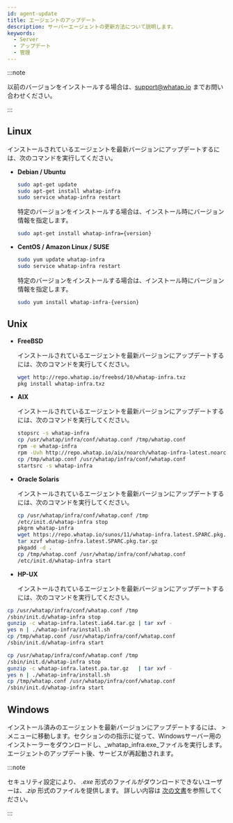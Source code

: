 ```yaml
---
id: agent-update
title: エージェントのアップデート
description: サーバーエージェントの更新方法について説明します。
keywords:
  - Server
  - アップデート
  - 管理
---
```



:::note

以前のバージョンをインストールする場合は、support@whatap.io までお問い合わせください。

:::

## Linux

インストールされているエージェントを最新バージョンにアップデートするには、次のコマンドを実行してください。

- **Debian / Ubuntu**

  ```bash title=SH
  sudo apt-get update
  sudo apt-get install whatap-infra
  sudo service whatap-infra restart
  ```

  特定のバージョンをインストールする場合は、インストール時にバージョン情報を指定します。

  ```bash
  sudo apt-get install whatap-infra={version}
  ```

- **CentOS / Amazon Linux / SUSE**

  ```bash title=SH
  sudo yum update whatap-infra
  sudo service whatap-infra restart
  ```

  特定のバージョンをインストールする場合は、インストール時にバージョン情報を指定します。

  ```bash
  sudo yum install whatap-infra-{version}
  ```

## Unix

- **FreeBSD**

  インストールされているエージェントを最新バージョンにアップデートするには、次のコマンドを実行してください。

  ```bash title=SH
  wget http://repo.whatap.io/freebsd/10/whatap-infra.txz
  pkg install whatap-infra.txz
  ```

- **AIX** 

  インストールされているエージェントを最新バージョンにアップデートするには、次のコマンドを実行してください。 

  ```bash
  stopsrc -s whatap-infra
  cp /usr/whatap/infra/conf/whatap.conf /tmp/whatap.conf
  rpm -e whatap-infra
  rpm -Uvh http://repo.whatap.io/aix/noarch/whatap-infra-latest.noarch.rpm
  cp /tmp/whatap.conf /usr/whatap/infra/conf/whatap.conf
  startsrc -s whatap-infra
  ```

- **Oracle Solaris** 

  インストールされているエージェントを最新バージョンにアップデートするには、次のコマンドを実行してください。 

  ```bash
  cp /usr/whatap/infra/conf/whatap.conf /tmp
  /etc/init.d/whatap-infra stop
  pkgrm whatap-infra
  wget https://repo.whatap.io/sunos/11/whatap-infra.latest.SPARC.pkg.tar.gz
  tar xzvf whatap-infra.latest.SPARC.pkg.tar.gz
  pkgadd -d .
  cp /tmp/whatap.conf /usr/whatap/infra/conf/whatap.conf
  /etc/init.d/whatap-infra start
  ```

- **HP-UX** 

  インストールされているエージェントを最新バージョンにアップデートするには、次のコマンドを実行してください。 

<Tabs>
<TabItem value="ia64" label="IA64" default>

  ```bash title='IA64'
  cp /usr/whatap/infra/conf/whatap.conf /tmp
  /sbin/init.d/whatap-infra stop
  gunzip -c whatap-infra.latest.ia64.tar.gz | tar xvf -
  yes n | ./whatap-infra/install.sh
  cp /tmp/whatap.conf /usr/whatap/infra/conf/whatap.conf
  /sbin/init.d/whatap-infra start
  ```

</TabItem>

<TabItem value="parisc" label="PA-RISC">

  ```bash title='PA-RISC'
  cp /usr/whatap/infra/conf/whatap.conf /tmp
  /sbin/init.d/whatap-infra stop
  gunzip -c whatap-infra.latest.pa.tar.gz   | tar xvf -
  yes n | ./whatap-infra/install.sh
  cp /tmp/whatap.conf /usr/whatap/infra/conf/whatap.conf
  /sbin/init.d/whatap-infra start
  ```

</TabItem>

</Tabs>

## Windows

インストール済みのエージェントを最新バージョンにアップデートするには、<Cmdname sid="side_management" className="uitext" /> &gt; <Cmdname sid="side_agentInstall" className="uitext" />メニューに移動します。<Cmdname sid="agent-setup-guide" className="uitext" />セクションの<Cmdname sid="server_installAgent_win_download" className="uitext" />の指示に従って、Windowsサーバー用のインストーラーをダウンロードし、_whatap_infra.exe_ファイルを実行します。エージェントのアップデート後、サービスが再起動されます。

:::note

セキュリティ設定により、 _.exe_ 形式のファイルがダウンロードできないユーザーは、_.zip_ 形式のファイルを提供します。 詳しい内容は [次の文書](../server/server-os/server-windows)を参照してください。

:::
